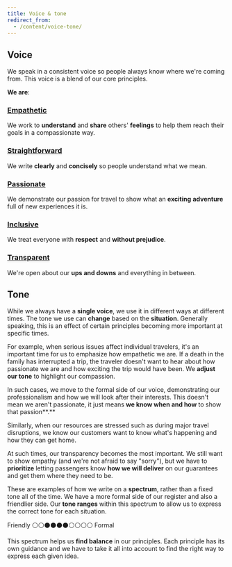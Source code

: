 ```yaml
---
title: Voice & tone
redirect_from:
  - /content/voice-tone/
---
```



## Voice

We speak in a consistent voice so people always know where we're coming from.
This voice is a blend of our core principles.

**We are**:

### [Empathetic](/kiwi-use/content/voice-and-tone/empathetic/)

<Illustration name="ReferAFriend" alt="" size="large" />

We work to **understand** and **share** others' **feelings**
to help them reach their goals in a compassionate way.

### [Straightforward](/kiwi-use/content/voice-and-tone/straightforward)

<Illustration name="CompassTravelPlan" alt="" size="large" />

We write **clearly** and **concisely** so people understand what we mean.

### [Passionate](/kiwi-use/content/voice-and-tone/passionate)

<Illustration name="EnjoyApp" alt="" size="large" />

We demonstrate our passion for travel to show what an **exciting** **adventure**
full of new experiences it is.

### [Inclusive](/kiwi-use/content/voice-and-tone/inclusive)

<Illustration name="Success" alt="" size="large" />

We treat everyone with **respect** and **without prejudice**.

### [Transparent](/kiwi-use/content/voice-and-tone/transparent)

<Illustration name="Feedback" alt="" size="large" />

We're open about our **ups and downs** and everything in between.

## Tone

While we always have a **single voice**,
we use it in different ways at different times.
The tone we use can **change** based on the **situation**.
Generally speaking,
this is an effect of certain principles becoming more important at specific times.

For example, when serious issues affect individual travelers,
it's an important time for us to emphasize how empathetic we are.
If a death in the family has interrupted a trip,
the traveler doesn't want to hear about how passionate we are
and how exciting the trip would have been.
We **adjust our tone** to highlight our compassion.

In such cases, we move to the formal side of our voice,
demonstrating our professionalism and how we will look after their interests.
This doesn't mean we aren't passionate,
it just means **we know when and how** to show that passion**.**

Similarly, when our resources are stressed such as during major travel disruptions,
we know our customers want to know what's happening and how they can get home.

At such times, our transparency becomes the most important.
We still want to show empathy (and we're not afraid to say "sorry"),
but we have to **prioritize** letting passengers know
**how we will deliver** on our guarantees and get them where they need to be.

These are examples of how we write on a **spectrum**,
rather than a fixed tone all of the time.
We have a more formal side of our register and also a friendlier side.
Our **tone ranges** within this spectrum to allow us
to express the correct tone for each situation.

Friendly ⚪⚪⚫⚫⚫⚫⚪⚪⚪⚪ Formal

This spectrum helps us **find balance** in our principles.
Each principle has its own guidance
and we have to take it all into account to find the right way to express each given idea.
